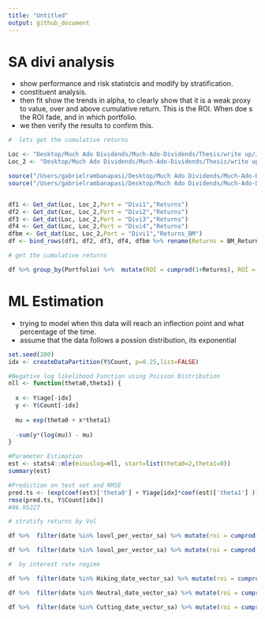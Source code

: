 ```yaml
---
title: "Untitled"
output: github_document
---
```

# SA divi analysis 
- show performance and risk statistcis and modify by stratification. 
- constituent analysis. 
- then fit show the trends in alpha, to clearly show that it is a weak proxy to value, over and above cumulative return. This is the ROI. When doe s the ROI fade, and in which portfolio.
- we then verify the results to confirm this. 
```r
#  lets get the cumulative returns 

Loc <- "Desktop/Much Ado Dividends/Much-Ado-Dividends/Thesis/write up/J433_J406/Divi/"
Loc_2 <- "Desktop/Much Ado Dividends/Much-Ado-Dividends/Thesis/write up/J433_J406/Capped_SWIX/"

source("/Users/gabrielrambanapasi/Desktop/Much Ado Dividends/Much-Ado-Dividends/Thesis/write up/code/Get_dat_1.R")
source("/Users/gabrielrambanapasi/Desktop/Much Ado Dividends/Much-Ado-Dividends/Thesis/write up/code/EOM.R")


df1 <- Get_dat(Loc, Loc_2,Port = "Divi1","Returns")
df2 <- Get_dat(Loc, Loc_2,Port = "Divi2","Returns")
df3 <- Get_dat(Loc, Loc_2,Port = "Divi3","Returns")
df4 <- Get_dat(Loc, Loc_2,Port = "Divi4","Returns")
dfbm <- Get_dat(Loc, Loc_2,Port = "Divi1","Returns_BM")
df <- bind_rows(df1, df2, df3, df4, dfbm %>% rename(Returns = BM_Returns) %>% mutate(Portfolio = "BM")) %>% select(date, Portfolio, Returns) %>% ungroup() %>% select(-YM)

# get the cumulative returns 

df %>% group_by(Portfolio) %>%  mutate(ROI = cumprod(1+Returns), ROI = ROI/first(ROI)) %>% ggplot + geom_line(aes(date, ROI, color = Portfolio))


```
# ML Estimation 

- trying to model when this data will reach an inflection point and what percentage of the time. 
- assume that the data follows a possion distribution, its exponential

```r
set.seed(200)
idx <- createDataPartition(Y$Count, p=0.25,list=FALSE)

#Negative log likelihood Function using Poisson Distribution
nll <- function(theta0,theta1) {
  
  x <- Y$age[-idx]
  y <- Y$Count[-idx]
  
  mu = exp(theta0 + x*theta1)
  
  -sum(y*(log(mu)) - mu)
}

#Parameter Estimation
est <- stats4::mle(minuslog=nll, start=list(theta0=2,theta1=0))
summary(est)

#Prediction on test set and RMSE
pred.ts <- (exp(coef(est)['theta0'] + Y$age[idx]*coef(est)['theta1'] ))
rmse(pred.ts, Y$Count[idx])
#86.95227
```


```r
# stratify returns by Vol 

df %>%  filter(date %in% lovol_per_vector_sa) %>% mutate(roi = cumprod(1+Returns)) %>% group_by(Portfolio) %>%  summarise(Months = n(), Total.Roi = last(roi),  Ann.roi = last(roi)^Months/12 -1, median.roi = median(roi)) %>% mutate(MarketCycle = "High Vol ") %>% select(-Months)

df %>%  filter(date %in% lovol_per_vector_sa) %>% mutate(roi = cumprod(1+Returns)) %>% group_by(Portfolio) %>%  summarise(Months = n(), Total.Roi = last(roi),  Ann.roi = last(roi)^Months/12 -1, median.roi = median(roi)) %>% mutate(MarketCycle = "High Vol ") %>% select(-Months)
```


```r
#  by interest rate regime 

df %>%  filter(date %in% Hiking_date_vector_sa) %>% mutate(roi = cumprod(1+Returns)) %>% group_by(Portfolio) %>%  summarise(Months = n(), Total.Roi = last(roi),  Ann.roi = last(roi)^Months/4 -1, median.roi = median(roi)) %>% mutate(MarketCycle = "High Vol ") 

df %>%  filter(date %in% Neutral_date_vector_sa) %>% mutate(roi = cumprod(1+Returns)) %>% group_by(Portfolio) %>%  summarise(Months = n(), Total.Roi = last(roi),  Ann.roi = last(roi)^Months/4 -1, median.roi = median(roi)) %>% mutate(MarketCycle = "High Vol ") 

df %>%  filter(date %in% Cutting_date_vector_sa) %>% mutate(roi = cumprod(1+Returns)) %>% group_by(Portfolio) %>%  summarise(Months = n(), Total.Roi = last(roi),  Ann.roi = last(roi)^Months/4 -1, median.roi = median(roi)) %>% mutate(MarketCycle = "High Vol ") 

```

```r


```

